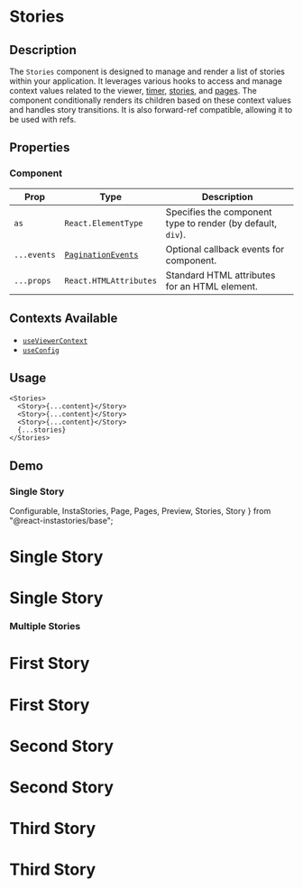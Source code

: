 # Stories

## Description

The `Stories` component is designed to manage and render a list of stories within your application.
It leverages various hooks to access and manage context values related to the viewer, [timer](/docs/base/contexts/timer), [stories](/docs/base/contexts/stories), and [pages](/docs/base/contexts/pages).
The component conditionally renders its children based on these context values and handles story transitions.
It is also forward-ref compatible, allowing it to be used with refs.

## Properties

### Component

| Prop        | Type                                                               | Description                                                 |
| ----------- | ------------------------------------------------------------------ | ----------------------------------------------------------- |
| `as`        | `React.ElementType`                                                | Specifies the component type to render (by default, `div`). |
| `...events` | [`PaginationEvents`](/docs/base/hooks/pagination#component-events) | Optional callback events for component.                     |
| `...props`  | `React.HTMLAttributes`                                             | Standard HTML attributes for an HTML element.               |

## Contexts Available

- [`useViewerContext`](/docs/base/contexts/viewer)
- [`useConfig`](/docs/base/hooks/config)

## Usage

```tsx copy
<Stories>
  <Story>{...content}</Story>
  <Story>{...content}</Story>
  <Story>{...content}</Story>
  {...stories}
</Stories>
```

## Demo

### Single Story

  Configurable,
  InstaStories,
  Page,
  Pages,
  Preview,
  Stories,
  Story
} from "@react-instastories/base";


<InstaStories>
  <Configurable.Container>
    <Configurable.Viewer events={[Events.Mount.AutoClose]}>
      <Controls.Viewer.Background />
      <Controls.Viewer.Close />
      <Controls.Stories.Next />
      <Controls.Stories.Previous />
    </Configurable.Viewer>
    <Configurable.Story>
      <Controls.Indicator interactive threshold={1000} />
    </Configurable.Story>
  </Configurable.Container>
  <Stories>
    <Story>
      <Preview>
        <h1>Single Story</h1>
      </Preview>
      <Pages>
        <Page>
          <h1>Single Story</h1>
        </Page>
      </Pages>
    </Story>
  </Stories>
</InstaStories>

### Multiple Stories

<InstaStories>
  <Configurable.Container>
    <Configurable.Viewer events={[Events.Mount.AutoClose]}>
      <Controls.Viewer.Background />
      <Controls.Viewer.Close />
      <Controls.Stories.Next />
      <Controls.Stories.Previous />
    </Configurable.Viewer>
    <Configurable.Story>
      <Controls.Indicator interactive threshold={1000} />
    </Configurable.Story>
  </Configurable.Container>
  <Stories>
    <Story>
      <Preview>
        <h1>First Story</h1>
      </Preview>
      <Pages>
        <Page>
          <h1>First Story</h1>
        </Page>
      </Pages>
    </Story>
    <Story>
      <Preview>
        <h1>Second Story</h1>
      </Preview>
      <Pages>
        <Page>
          <h1>Second Story</h1>
        </Page>
      </Pages>
    </Story>
    <Story>
      <Preview>
        <h1>Third Story</h1>
      </Preview>
      <Pages>
        <Page>
          <h1>Third Story</h1>
        </Page>
      </Pages>
    </Story>
  </Stories>
</InstaStories>
